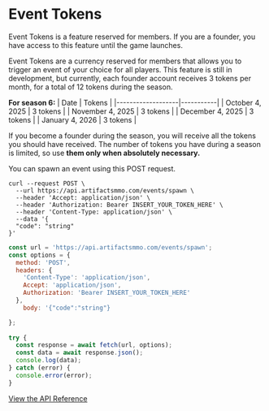  
# Event Tokens
 
<Callout type="warning" emoji="⚠️">
Event Tokens is a feature reserved for members. If you are a founder, you have access to this feature until the game launches.
</Callout>

Event Tokens are a currency reserved for members that allows you to trigger an event of your choice for all players.
This feature is still in development, but currently, each founder account receives 3 tokens per month, for a total of 12 tokens during the season.

**For season 6:**
| Date              | Tokens    |
|-------------------|-----------|
| October 4, 2025   | 3 tokens  |
| November 4, 2025  | 3 tokens  |
| December 4, 2025  | 3 tokens  |
| January 4, 2026   | 3 tokens  |

If you become a founder during the season, you will receive all the tokens you should have received.
The number of tokens you have during a season is limited, so use **them only when absolutely necessary.**

You can spawn an event using this POST request.


```http filename="cURL" copy
curl --request POST \
  --url https://api.artifactsmmo.com/events/spawn \
  --header 'Accept: application/json' \
  --header 'Authorization: Bearer INSERT_YOUR_TOKEN_HERE' \
  --header 'Content-Type: application/json' \
  --data '{
  "code": "string"
}'
```
```js filename="Javascript" copy
const url = 'https://api.artifactsmmo.com/events/spawn';
const options = {
  method: 'POST',
  headers: {
    'Content-Type': 'application/json',
    Accept: 'application/json',
    Authorization: 'Bearer INSERT_YOUR_TOKEN_HERE'
  },
    body: '{"code":"string"}

};
  
try {
  const response = await fetch(url, options);
  const data = await response.json();
  console.log(data);
} catch (error) {
  console.error(error);
}
```
[View the API Reference](https://api.artifactsmmo.com/docs/#/operations/spawn_event_events_spawn_post)

